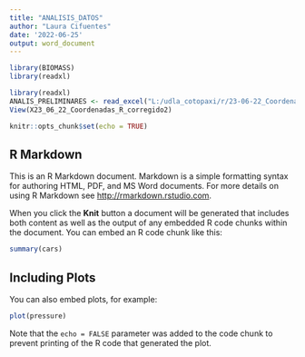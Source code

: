 ```yaml
---
title: "ANALISIS_DATOS"
author: "Laura Cifuentes"
date: '2022-06-25'
output: word_document
---
```

```r
library(BIOMASS)
library(readxl)
```
```r
library(readxl)
ANALIS_PRELIMINARES <- read_excel("L:/udla_cotopaxi/r/23-06-22_Coordenadas_R_corregido2.xlsx")
View(X23_06_22_Coordenadas_R_corregido2)
```


```r
knitr::opts_chunk$set(echo = TRUE)
```

## R Markdown

This is an R Markdown document. Markdown is a simple formatting syntax for authoring HTML, PDF, and MS Word documents. For more details on using R Markdown see <http://rmarkdown.rstudio.com>.

When you click the **Knit** button a document will be generated that includes both content as well as the output of any embedded R code chunks within the document. You can embed an R code chunk like this:

```r
summary(cars)
```

## Including Plots

You can also embed plots, for example:

```r
plot(pressure)
```

Note that the `echo = FALSE` parameter was added to the code chunk to prevent printing of the R code that generated the plot.
